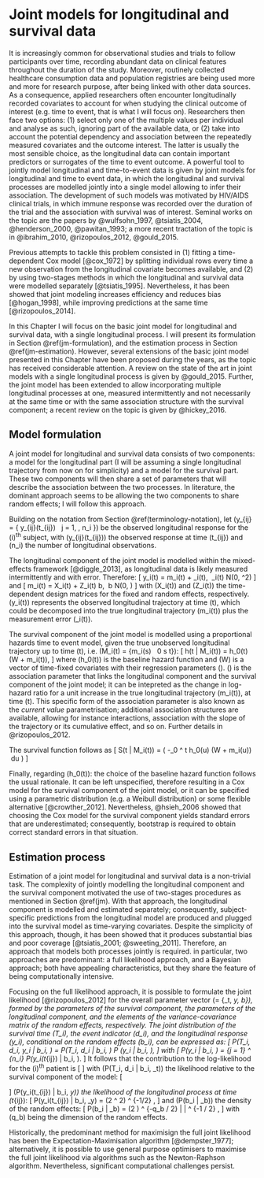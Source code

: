 # Joint models for longitudinal and survival data {#jm}

It is increasingly common for observational studies and trials to follow participants over time, recording abundant data on clinical features throughout the duration of the study. Moreover, routinely collected healthcare consumption data and population registries are being used more and more for research purpose, after being linked with other data sources. As a consequence, applied researchers often encounter longitudinally recorded covariates to account for when studying the clinical outcome of interest (e.g. time to event, that is what I will focus on). Researchers then face two options: (1) select only one of the multiple values per individual and analyse as such, ignoring part of the available data, or (2) take into account the potential dependency and association between the repeatedly measured covariates and the outcome interest. The latter is usually the most sensible choice, as the longitudinal data can contain important predictors or surrogates of the time to event outcome. A powerful tool to jointly model longitudinal and time-to-event data is given by joint models for longitudinal and time to event data, in which the longitudinal and survival processes are modelled jointly into a single model allowing to infer their association. The development of such models was motivated by HIV/AIDS clinical trials, in which immune response was recorded over the duration of the trial and the association with survival was of interest. Seminal works on the topic are the papers by @wulfsohn_1997, @tsiatis_2004, @henderson_2000, @pawitan_1993; a more recent tractation of the topic is in @ibrahim_2010, @rizopoulos_2012, @gould_2015.

Previous attempts to tackle this problem consisted in (1) fitting a time-dependent Cox model [@cox_1972] by splitting individual rows every time a new observation from the longitudinal covariate becomes available, and (2) by using two-stages methods in which the longitudinal and survival data were modelled separately [@tsiatis_1995]. Nevertheless, it has been showed that joint modeling increases efficiency and reduces bias [@hogan_1998], while improving predictions at the same time [@rizopoulos_2014].

In this Chapter I will focus on the basic joint model for longitudinal and survival data, with a single longitudinal process. I will present its formulation in Section \@ref(jm-formulation), and the estimation process in Section \@ref(jm-estimation). However, several extensions of the basic joint model presented in this Chapter have been proposed during the years, as the topic has received considerable attention. A review on the state of the art in joint models with a single longitudinal process is given by @gould_2015. Further, the joint model has been extended to allow incorporating multiple longitudinal processes at one, measured intermittently and not necessarily at the same time or with the same association structure with the survival component; a recent review on the topic is given by @hickey_2016.

## Model formulation {#jm-formulation}

A joint model for longitudinal and survival data consists of two components: a model for the longitudinal part (I will be assuming a single longitudinal trajectory from now on for simplicity) and a model for the survival part. These two components will then share a set of parameters that will describe the association between the two processes. In literature, the dominant approach seems to be allowing the two components to share random effects; I will follow this approach.

Building on the notation from Section \@ref(terminology-notation), let \(y_{ij} = \{ y_{ij}(t_{ij}) \ \forall \ j = 1, \dots, n_i \}\) be the observed longitudinal response for the \(i\)^th^ subject, with \(y_{ij}(t_{ij})\) the observed response at time \(t_{ij}\) and \(n_i\) the number of longitudinal observations.

The longitudinal component of the joint model is modelled within the mixed-effects framework [@diggle_2013], as longitudinal data is likely measured intermittently and with error. Therefore:
\[
y_i(t) = m_i(t) + \epsilon_i(t), \ \epsilon_i(t) \sim N(0, \sigma^2)
\]
and
\[
m_i(t) = X_i(t) \beta + Z_i(t) b, \ b \sim N(0, \Sigma)
\]
with \(X_i(t)\) and \(Z_i(t)\) the time-dependent design matrices for the fixed and random effects, respectively. \(y_i(t)\) represents the observed longitudinal trajectory at time \(t\), which could be decomposed into the true longitudinal trajectory \(m_i(t)\) plus the measurement error \(\epsilon_i(t)\).

The survival component of the joint model is modelled using a proportional hazards time to event model, given the true unobserved longitudinal trajectory up to time \(t\), i.e. \(M_i(t) = \{m_i(s) \ \forall \ 0 \le s \le t\}\):
\[
h(t | M_i(t)) = h_0(t) \exp(W \psi + \alpha m_i(t)),
\]
where \(h_0(t)\) is the baseline hazard function and \(W\) is a vector of time-fixed covariates with their regression parameters \(\psi\). \(\alpha\) is the association parameter that links the longitudinal component and the survival component of the joint model; it can be intepreted as the change in log-hazard ratio for a unit increase in the true longitudinal trajectory \(m_i(t)\), at time \(t\). This specific form of the association parameter is also known as the _current value_ parametrisation; additional association structures are available, allowing for instance interactions, association with the slope of the trajectory or its cumulative effect, and so on. Further details in @rizopoulos_2012.

The survival function follows as
\[
S(t | M_i(t)) = \exp \left( -\int_0 ^ t h_0(u) \exp(W \psi + \alpha m_i(u)) \ du \right)
\]

Finally, regarding \(h_0(t)\): the choice of the baseline hazard function follows the usual rationale. It can be left unspecified, therefore resulting in a Cox model for the survival component of the joint model, or it can be specified using a parametric distribution (e.g. a Weibull distribution) or some flexible alternative [@crowther_2012]. Nevertheless, @hsieh_2006 showed that choosing the Cox model for the survival component yields standard errors that are underestimated; consequently, bootstrap is required to obtain correct standard errors in that situation.

## Estimation process {#jm-estimation}

Estimation of a joint model for longitudinal and survival data is a non-trivial task. The complexity of jointly modelling the longitudinal component and the survival component motivated the use of two-stages procedures as mentioned in Section \@ref(jm). With that approach, the longitudinal component is modelled and estimated separately; consequently, subject-specific predictions from the longitudinal model are produced and plugged into the survival model as time-varying covariates. Despite the simplicity of this approach, though, it has been showed that it produces substantial bias and poor coverage [@tsiatis_2001; @sweeting_2011]. Therefore, an approach that models both processes jointly is required. in particular, two approaches are predominant: a full likelihood approach, and a Bayesian approach; both have appealing characteristics, but they share the feature of being computationally intensive.

Focusing on the full likelihood approach, it is possible to formulate the joint likelihood [@rizopoulos_2012] for the overall parameter vector \(\theta = \{\theta_t, \theta_y, \theta_b\}\), formed by the parameters of the survival component, the parameters of the longitudinal component, and the elements of the variance-covariance matrix of the random effects, respectively. The joint distribution of the survival time \(T_i\), the event indicator \(d_i\), and the longitudinal response \(y_i\), conditional on the random effects \(b_i\), can be expressed as:
\[
P(T_i, d_i, y_i | b_i, \theta) = P(T_i, d_i | b_i, \theta) P (y_i | b_i, \theta),
\]
with
\[
P(y_i | b_i, \theta) = \prod_{j = 1} ^ {n_i} P(y_i(t_{ij}) | b_i, \theta).
\]
It follows that the contribution to the log-likelihood for the \(i\)^th^ patient is
\[
\begin{aligned}
\log L(\theta) &= \log \int_{-\infty} ^ {+\infty} P(T_i, d_i, y_i, b_i; \theta) \ db_i \\
               &= \log \int_{-\infty} ^ {+\infty} P(T_i, d_i | b_i, \theta_t) \left[ \prod_{j = 1} ^ {n_i} P(y_i(t_{ij}) | b_i, \theta_y) \right] P(b_i | \theta_b) \ db_i
\end{aligned}
\]
with \(P(T_i, d_i | b_i, \theta_t)\) the likelihood relative to the survival component of the model:
\[
\begin{aligned}
P(T_i, d_i | b_i, \theta_t) &= h_i(T_i | M_i(T_i), \theta_t) ^ {d_i} S_i(T_i | M_i(T_i), \theta_t) \\
&= \left[ h_0(T_i) \exp(W \psi + \alpha m_i(T_i)) \right] ^ {d_i} \exp \left[ -\int_0^{T_i} h_0(u) \exp(W \psi + \alpha m_i(u)) \ du \right],
\end{aligned}
\]
\(P(y_i(t_{ij}) | b_i, \theta_y)\) the likelihood of the longitudinal process at time \(t_{ij}\):
\[
P(y_i(t_{ij}) | b_i, \theta_y) = (2 \pi \sigma ^ 2) ^ {-1/2} \exp \left[ -\frac{(y_i(t_{ij}) - m_i(t_{ij})) ^ 2}{2 \sigma ^ 2} \right],
\]
and \(P(b_i | \theta_b)\) the density of the random effects:
\[
P(b_i | \theta_b) = (2 \pi) ^ {-q_b / 2} | \Sigma | ^ {-1 / 2} \exp \left[- \frac{b_i^T \Sigma ^ {-1} b_i}{2}\right],
\]
with \(q_b\) being the dimension of the random effects.

Historically, the predominant method for maximisign the full joint likelihood has been the Expectation-Maximisation algorithm [@dempster_1977]; alternatively, it is possible to use general purpose optimisers to maximise the full joint likelihood via algorithms such as the Newton-Raphson algorithm. Nevertheless, significant computational challenges persist.
